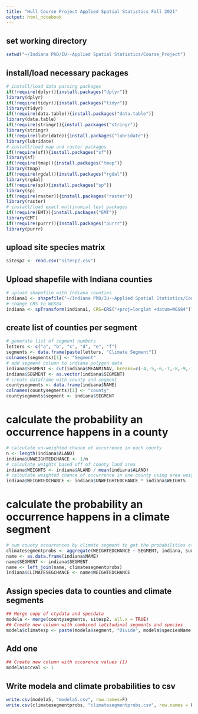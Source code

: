 ```yaml
---
title: "Hull Course Project Applied Spatial Statistics Fall 2021"
output: html_notebook
---
```

## set working directory
```r
setwd("~/Indiana PhD/IU--Applied Spatial Statistics/Course_Project")
```

## install/load necessary packages
```r
# install/load data parsing packages
if(!require(dplyr)){install.packages("dplyr")}
library(dplyr)
if(!require(tidyr)){install.packages("tidyr")}
library(tidyr)
if(!require(data.table)){install.packages("data.table")}
library(data.table)
if(!require(stringr)){install.packages("stringr")}
library(stringr)
if(!require(lubridate)){install.packages("lubridate")}
library(lubridate)
# install/load map and raster packages
if(!require(sf)){install.packages("sf")}
library(sf)
if(!require(tmap)){install.packages("tmap")}
library(tmap)
if(!require(rgdal)){install.packages("rgdal")}
library(rgdal)
if(!require(sp)){install.packages("sp")}
library(sp)
if(!require(raster)){install.packages("raster")}
library(raster)
# install/load exact multinomial test packages
if(!require(EMT)){install.packages("EMT")}
library(EMT)
if(!require(purrr)){install.packages("purrr")}
library(purrr)
```

## upload site species matrix
```r
sitesp2 <- read.csv("sitesp2.csv")
```


## Upload shapefile with Indiana counties
```r
# upload shapefile with Indiana counties
indiana1 <- shapefile("~/Indiana PhD/IU--Applied Spatial Statistics/Course_Project/Indiana_Counties_2/indiana2.shp")
# change CRS to WGS84
indiana <- spTransform(indiana1, CRS=CRS("+proj=longlat +datum=WGS84"))
```

## create list of counties per segment
```r
# generate list of segment numbers
letters <- c("a", "b", "c", "d", "e", "f")
segments <- data.frame(paste(letters, "Climate Segment"))
colnames(segments)[1] <- "Segment"
# add segment column to indiana polygon data
indiana$SEGMENT <- cut(indiana$MEANMINAV, breaks=c(-4,-5,-6,-7,-8,-9,-10), labels=segments$Segment)
indiana$SEGMENT <- as.vector(indiana$SEGMENT)
# create dataframe with county and segment
countysegments <- data.frame(indiana$NAME)
colnames(countysegments)[1] <- "county"
countysegments$segment <- indiana$SEGMENT
```

# calculate the probability an occurrence happens in a county
```r
# calculate un-weighted chance of occurrence in each county
n <- length(indiana$ALAND)
indiana$UNWEIGHTEDCHANCE <- 1/n
# calculate weights based off of county land area
indiana$WEIGHTS <- indiana$ALAND / mean(indiana$ALAND)
# calculate weighted chance of occurrence in one county using area weights
indiana$WEIGHTEDCHANCE <- indiana$UNWEIGHTEDCHANCE * indiana$WEIGHTS
```

# calculate the probability an occurrence happens in a climate segment
```r
# sum county occurrences by climate segment to get the probabilities of an occurrence happening in any climate segment
climatesegmentprobs <- aggregate(WEIGHTEDCHANCE ~ SEGMENT, indiana, sum)
name <- as.data.frame(indiana$NAME)
name$SEGMENT <- indiana$SEGMENT
name <- left_join(name, climatesegmentprobs)
indiana$CLIMATESEGCHANCE <- name$WEIGHTEDCHANCE
```

## Assign species data to counties and climate segments
```r
## Merge copy of ctydata and specdata
modela <- merge(countysegments, sitesp2, all.x = TRUE)
## Create new column with combined latitudinal segments and species
modela$climatesp <- paste(modela$segment, "Divide", modela$speciesName)
```

## Add one
```r
## Create new column with occurence values (1)
modela$occval <- 1
```

## Write modela and climate probabilities to csv
```r
write.csv(modela5, "modela5.csv", row.names=F)
write.csv(climatesegmentprobs, "climatesegmentprobs.csv", row.names = F)
```